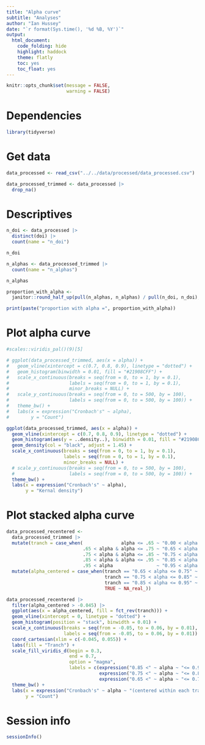 ```yaml
---
title: "Alpha curve"
subtitle: "Analyses"
author: "Ian Hussey"
date: "`r format(Sys.time(), '%d %B, %Y')`"
output:
  html_document:
    code_folding: hide
    highlight: haddock
    theme: flatly
    toc: yes
    toc_float: yes
---
```


```r

knitr::opts_chunk$set(message = FALSE, 
                      warning = FALSE)

```

# Dependencies

```r

library(tidyverse)

```

# Get data

```r

data_processed <- read_csv("../../data/processed/data_processed.csv")

data_processed_trimmed <- data_processed |>
  drop_na()

```

# Descriptives

```r

n_doi <- data_processed |>
  distinct(doi) |>
  count(name = "n_doi") 

n_doi

n_alphas <- data_processed_trimmed |>
  count(name = "n_alphas")

n_alphas

proportion_with_alpha <- 
  janitor::round_half_up(pull(n_alphas, n_alphas) / pull(n_doi, n_doi), 2)

print(paste("proportion with alpha =", proportion_with_alpha))

```

# Plot alpha curve

```r

#scales::viridis_pal()(9)[5]

# ggplot(data_processed_trimmed, aes(x = alpha)) +
#   geom_vline(xintercept = c(0.7, 0.8, 0.9), linetype = "dotted") +
#   geom_histogram(binwidth = 0.01, fill = "#21908CFF") +
#   scale_x_continuous(breaks = seq(from = 0, to = 1, by = 0.1),
#                      labels = seq(from = 0, to = 1, by = 0.1),
#                      minor_breaks = NULL) +
#   scale_y_continuous(breaks = seq(from = 0, to = 500, by = 100),
#                      labels = seq(from = 0, to = 500, by = 100)) +
#   theme_bw() +
#   labs(x = expression("Cronbach's" ~ alpha),
#        y = "Count")

ggplot(data_processed_trimmed, aes(x = alpha)) +
  geom_vline(xintercept = c(0.7, 0.8, 0.9), linetype = "dotted") +
  geom_histogram(aes(y = ..density..), binwidth = 0.01, fill = "#21908CFF") +
  geom_density(col = "black", adjust = 1.45) +
  scale_x_continuous(breaks = seq(from = 0, to = 1, by = 0.1),
                     labels = seq(from = 0, to = 1, by = 0.1),
                     minor_breaks = NULL) +
  # scale_y_continuous(breaks = seq(from = 0, to = 500, by = 100),
  #                    labels = seq(from = 0, to = 500, by = 100)) +
  theme_bw() +
  labs(x = expression("Cronbach's" ~ alpha),
       y = "Kernal density")

```

# Plot stacked alpha curve

```r

data_processed_recentered <- 
  data_processed_trimmed |>
  mutate(tranch = case_when(              alpha <= .65 ~ "0.00 < alpha <= 0.65",
                            .65 < alpha & alpha <= .75 ~ "0.65 < alpha <= 0.75",
                            .75 < alpha & alpha <= .85 ~ "0.75 < alpha <= 0.85",
                            .85 < alpha & alpha <= .95 ~ "0.85 < alpha <= 0.95",
                            .95 < alpha                ~ "0.95 < alpha <= 1.00")) |>
  mutate(alpha_centered = case_when(tranch == "0.65 < alpha <= 0.75" ~ alpha - .7,
                                    tranch == "0.75 < alpha <= 0.85" ~ alpha - .8,
                                    tranch == "0.85 < alpha <= 0.95" ~ alpha - .9,
                                    TRUE ~ NA_real_))

data_processed_recentered |>
  filter(alpha_centered > -0.045) |>
  ggplot(aes(x = alpha_centered, fill = fct_rev(tranch))) +
  geom_vline(xintercept = 0, linetype = "dotted") +
  geom_histogram(position = "stack", binwidth = 0.01) +
  scale_x_continuous(breaks = seq(from = -0.05, to = 0.06, by = 0.01),
                     labels = seq(from = -0.05, to = 0.06, by = 0.01)) +
  coord_cartesian(xlim = c(-0.045, 0.055)) +
  labs(fill = "Tranch") +
  scale_fill_viridis_d(begin = 0.3, 
                       end = 0.7,
                       option = "magma",
                       labels = c(expression("0.85 <" ~ alpha ~ "<= 0.95"),
                                  expression("0.75 <" ~ alpha ~ "<= 0.85"),
                                  expression("0.65 <" ~ alpha ~ "<= 0.75"))) +
  theme_bw() +
  labs(x = expression("Cronbach's" ~ alpha ~ "(centered within each tranch)"),
       y = "Count")

```

# Session info

```r

sessionInfo()

```
